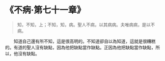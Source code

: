 # 《不病·第七十一章》

> 知，不知，上；不知，知，病。聖人不病，以其病病。夫唯病病，是以不病。

&emsp;&emsp;知道自己還有所不知，這是很高明的。不知道卻自以為知道，這就是很糟糕的。有道的聖人沒有缺點，因為他把缺點當作缺點。正因為他把缺點當作缺點，所以，他沒有缺點。
